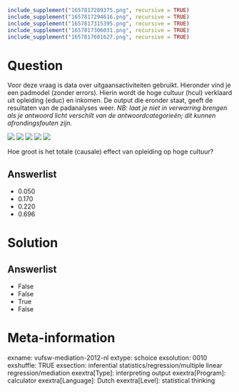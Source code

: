 ```r
include_supplement("1657817289375.png", recursive = TRUE)
include_supplement("1657817294616.png", recursive = TRUE)
include_supplement("1657817315395.png", recursive = TRUE)
include_supplement("1657817306031.png", recursive = TRUE)
include_supplement("1657817601627.png", recursive = TRUE)
```

Question
========
Voor deze vraag is data over uitgaansactiviteiten gebruikt. Hieronder
vind je een padmodel (zonder errors). Hierin wordt de hoge cultuur
(hcul) verklaard uit opleiding (educ) en inkomen. De output die eronder
staat, geeft de resultaten van de padanalyses weer. *NB: laat je niet in
verwarring brengen als je antwoord licht verschilt van de
antwoordcategorieën; dit kunnen afrondingsfouten zijn.*  
  
*![](1657817289375.png)*
![](1657817294616.png)
![](1657817315395.png)
![](1657817306031.png)
![](1657817601627.png)
  
Hoe groot is het totale (causale) effect van opleiding op hoge cultuur?

Answerlist
----------
* 0.050
* 0.170
* 0.220
* 0.696

Solution
========










Answerlist
----------
* False
* False
* True
* False

Meta-information
================
exname: vufsw-mediation-2012-nl
extype: schoice
exsolution: 0010
exshuffle: TRUE
exsection: inferential statistics/regression/multiple linear regression/mediation
exextra[Type]: interpreting output
exextra[Program]: calculator
exextra[Language]: Dutch
exextra[Level]: statistical thinking

